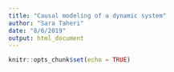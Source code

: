 ```yaml
---
title: "Causal modeling of a dynamic system"
author: "Sara Taheri"
date: "8/6/2019"
output: html_document
---
```


```r
knitr::opts_chunk$set(echo = TRUE)
```

